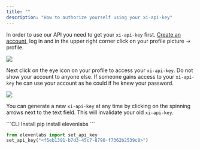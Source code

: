```yaml
---
title: ""
description: "How to authorize yourself using your xi-api-key"
---
```


In order to use our API you need to get your `xi-api-key` first.
[Create an account](https://elevenlabs.io/sign-up), log in
and in the upper right corner click on your profile picture -> profile.

<Frame caption="Visit profile">
  <img src="/images/visit-profile.png" />
</Frame>

Next click on the eye icon on your profile to access your `xi-api-key`.
Do not show your account to anyone else. If someone gains access to your `xi-api-key`
he can use your account as he could if he knew your password.

<Frame caption="Profile settings">
  <img src="/images/profile-settings.png" />
</Frame>

You can generate a new `xi-api-key` at any time by clicking on the spinning arrows
next to the text field. This will invalidate your old `xi-api-key`.



<RequestExample>
```CLI Install
pip install elevenlabs
```

</RequestExample>


<ResponseExample>

```Python Python
from elevenlabs import set_api_key
set_api_key("<f5eb1391-b7d3-45c7-8790-f7362b2539c8>")
```
</ResponseExample>
